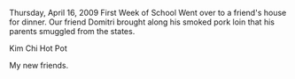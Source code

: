 Thursday, April 16, 2009
First Week of School
Went over to a friend's house for dinner. Our friend Domitri brought along his smoked pork loin that his parents smuggled from the states.

Kim Chi Hot Pot

My new friends.
